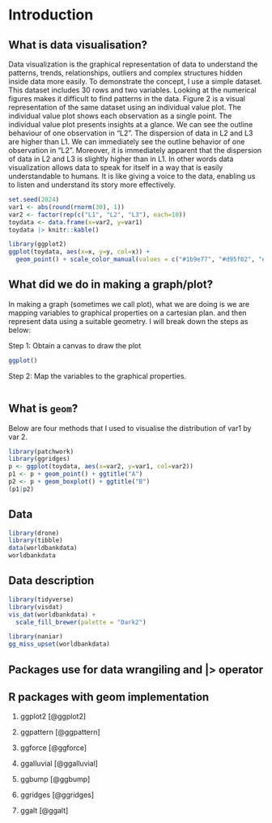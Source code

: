 # Introduction

## What is data visualisation?

Data visualization is the graphical representation of data to understand the patterns, trends, relationships, outliers and complex structures hidden inside data more easily. To demonstrate the concept, I use a simple dataset. This dataset includes 30 rows and two variables. Looking at the numerical figures makes it difficult to find patterns in the data. Figure 2 is a visual representation of the same dataset using an individual value plot. The individual value plot shows each observation as a single point. The individual value plot presents insights at a glance. We can see the outline behaviour of one observation in "L2". The dispersion of data in L2 and L3 are higher than L1. We can immediately see the outline behavior of one observation in "L2". Moreover, it is immediately apparent that the dispersion of data in L2 and L3 is slightly higher than in L1. In other words data visualization allows data to speak for itself in a way that is easily understandable to humans. It is like giving a voice to the data, enabling us to listen and understand its story more effectively.


```r
set.seed(2024)
var1 <- abs(round(rnorm(30), 1))
var2 <- factor(rep(c("L1", "L2", "L3"), each=10))
toydata <- data.frame(x=var2, y=var1)
toydata |> knitr::kable()
```

```r
library(ggplot2)
ggplot(toydata, aes(x=x, y=y, col=x)) +
  geom_point() + scale_color_manual(values = c("#1b9e77", "#d95f02", "#7570b3")) + theme(aspect.ratio = 1)
```

## What did we do in making a graph/plot?


In making a graph (sometimes we call plot), what we are doing is we are mapping variables to graphical properties on a cartesian plan. and then represent data using a suitable geometry. I will break down the steps as below:

Step 1: Obtain a canvas to draw the plot

```r
ggplot()
```

Step 2: Map the variables to the graphical properties.

```r

```

## What is `geom`?




Below are four methods that I used to visualise the distribution of var1 by var 2.

```r
library(patchwork)
library(ggridges)
p <- ggplot(toydata, aes(x=var2, y=var1, col=var2))
p1 <- p + geom_point() + ggtitle("A")
p2 <- p + geom_boxplot() + ggtitle("B")
(p1|p2)
```


## Data

```r
library(drone)
library(tibble)
data(worldbankdata)
worldbankdata
```

## Data description

```r
library(tidyverse)
library(visdat)
vis_dat(worldbankdata) + 
  scale_fill_brewer(palette = "Dark2")
```

```r
library(naniar)
gg_miss_upset(worldbankdata) 
```

## Packages use for data wrangiling and |> operator


## R packages with geom implementation

1. ggplot2 [@ggplot2]

2. ggpattern [@ggpattern]

3. ggforce [@ggforce]

4. ggalluvial [@ggalluvial]

5. ggbump [@ggbump]

6. ggridges [@ggridges]

7. ggalt [@ggalt]

